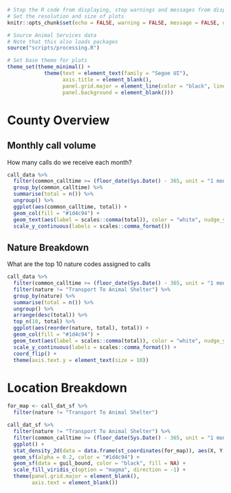 
```r
# Stop the R code from displaying, stop warnings and messages from displaying
# Set the resolution and size of plots
knitr::opts_chunk$set(echo = FALSE, warning = FALSE, message = FALSE, dpi = 320, out.width = "100%")

# Source Animal Services data
# Note that this also loads packages
source("scripts/processing.R")

# Set base theme for plots
theme_set(theme_minimal() +
            theme(text = element_text(family = "Segoe UI"),
                  axis.title = element_blank(),
                  panel.grid.major = element_line(color = "black", linetype = "dotted"),
                  panel.background = element_blank()))
```

# County Overview {#countyoverview}

## Monthly call volume {#monthlyvolume}

How many calls do we receive each month?

```r
call_data %>%
  filter(common_calltime >= (floor_date(Sys.Date() - 365, unit = "1 month"))) %>%
  group_by(common_calltime) %>%
  summarise(total = n()) %>%
  ungroup() %>%
  ggplot(aes(common_calltime, total)) +
  geom_col(fill = "#1d4c94") +
  geom_text(aes(label = scales::comma(total)), color = "white", nudge_y = -50) +
  scale_y_continuous(labels = scales::comma_format())
```

## Nature Breakdown {#naturebreakdown}

What are the top 10 nature codes assigned to calls 

```r
call_data %>%
  filter(common_calltime >= (floor_date(Sys.Date() - 365, unit = "1 month"))) %>%
  filter(nature != "Transport To Animal Shelter") %>%
  group_by(nature) %>%
  summarise(total = n()) %>%
  ungroup() %>%
  arrange(desc(total)) %>%
  top_n(10, total) %>%
  ggplot(aes(reorder(nature, total), total)) +
  geom_col(fill = "#1d4c94") +
  geom_text(aes(label = scales::comma(total)), color = "white", nudge_y = -150) +
  scale_y_continuous(labels = scales::comma_format()) +
  coord_flip() +
  theme(axis.text.y = element_text(size = 10))
```

# Location Breakdown {#locationbreakdown}

```r
for_map <- call_dat_sf %>%
  filter(nature != "Transport To Animal Shelter")

call_dat_sf %>%
  filter(nature != "Transport To Animal Shelter") %>%
  filter(common_calltime >= (floor_date(Sys.Date() - 365, unit = "1 month"))) %>%
  ggplot() +
  stat_density_2d(data = data.frame(st_coordinates(for_map)), aes(X, Y, fill = ..level..), alpha = 0.6, geom = "polygon") +
  geom_sf(alpha = 0.2, color = "#1d4c94") +
  geom_sf(data = guil_bound, color = "black", fill = NA) +
  scale_fill_viridis_c(option = "magma", direction = -1) +
  theme(panel.grid.major = element_blank(),
        axis.text = element_blank())
```






















